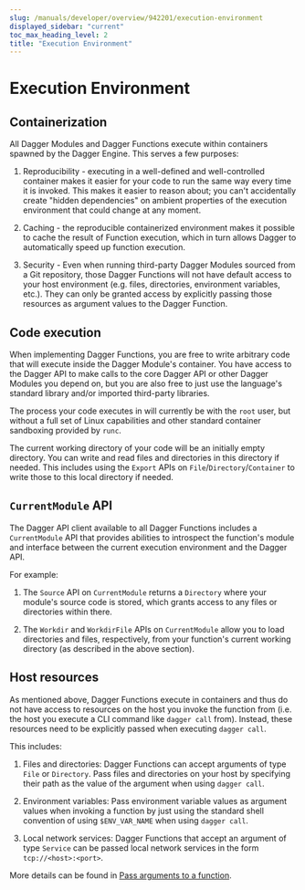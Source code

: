 ```yaml
---
slug: /manuals/developer/overview/942201/execution-environment
displayed_sidebar: "current"
toc_max_heading_level: 2
title: "Execution Environment"
---
```



# Execution Environment


## Containerization

All Dagger Modules and Dagger Functions execute within containers spawned by the Dagger Engine. This serves a few purposes:

1. Reproducibility - executing in a well-defined and well-controlled container makes it easier for your code to run the same way every time it is invoked. This makes it easier to reason about; you can't accidentally create "hidden dependencies" on ambient properties of the execution environment that could change at any moment.

1. Caching - the reproducible containerized environment makes it possible to cache the result of Function execution, which in turn allows Dagger to automatically speed up function execution.

1. Security - Even when running third-party Dagger Modules sourced from a Git repository, those Dagger Functions will not have default access to your host environment (e.g. files, directories, environment variables, etc.). They can only be granted access by explicitly passing those resources as argument values to the Dagger Function.

## Code execution

When implementing Dagger Functions, you are free to write arbitrary code that will execute inside the Dagger Module's container. You have access to the Dagger API to make calls to the core Dagger API or other Dagger Modules you depend on, but you are also free to just use the language's standard library and/or imported third-party libraries.

The process your code executes in will currently be with the `root` user, but without a full set of Linux capabilities and other standard container sandboxing provided by `runc`.

The current working directory of your code will be an initially empty directory. You can write and read files and directories in this directory if needed. This includes using the `Export` APIs on `File`/`Directory`/`Container` to write those to this local directory if needed.

## `CurrentModule` API

The Dagger API client available to all Dagger Functions includes a `CurrentModule` API that provides abilities to introspect the function's module and interface between the current execution environment and the Dagger API.

For example:

1. The `Source` API on `CurrentModule` returns a `Directory` where your module's source code is stored, which grants access to any files or directories within there.

1. The `Workdir` and `WorkdirFile` APIs on `CurrentModule` allow you to load directories and files, respectively, from your function's current working directory (as described in the above section).

## Host resources

As mentioned above, Dagger Functions execute in containers and thus do not have access to resources on the host you invoke the function from (i.e. the host you execute a CLI command like `dagger call` from). Instead, these resources need to be explicitly passed when executing `dagger call`.

This includes:

1. Files and directories: Dagger Functions can accept arguments of type `File` or `Directory`. Pass files and directories on your host by specifying their path as the value of the argument when using `dagger call`.

1. Environment variables: Pass environment variable values as argument values when invoking a function by just using the standard shell convention of using `$ENV_VAR_NAME` when using `dagger call`.

1. Local network services: Dagger Functions that accept an argument of type `Service` can be passed local network services in the form `tcp://<host>:<port>`.

More details can be found in [Pass arguments to a function](../../../quickstart/292472-arguments.mdx).

